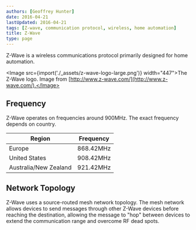 ```yaml
---
authors: [Geoffrey Hunter]
date: 2016-04-21
lastUpdated: 2016-04-21
tags: [Z-wave, communication protocol, wireless, home automation]
title: Z-Wave
type: page
---
```


<WarningIsNotes />

Z-Wave is a wireless communications protocol primarily designed for home automation.

<Image src={import('./_assets/z-wave-logo-large.png')} width="447">The Z-Wave logo. Image from [http://www.z-wave.com/](http://www.z-wave.com/).</Image>

## Frequency

Z-Wave operates on frequencies around 900MHz. The exact frequency depends on country.

<table>
    <thead>
        <tr>
            <th>Region</th>
            <th>Frequency</th>
        </tr>
    </thead>
<tbody>
<tr>
<td>Europe</td>
<td>868.42MHz</td>
</tr>
<tr>
<td>United States</td>
<td>908.42MHz</td>
</tr>
<tr>
<td>Australia/New Zealand</td>
<td>921.42MHz</td>
</tr>
</tbody>
</table>

## Network Topology

Z-Wave uses a source-routed mesh network topology. The mesh network allows devices to send messages through other Z-Wave devices before reaching the destination, allowing the message to "hop" between devices to extend the communication range and overcome RF dead spots.
